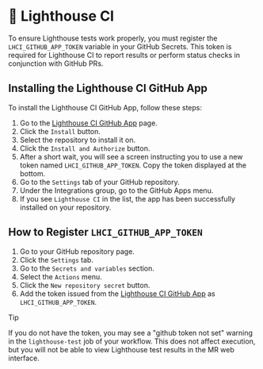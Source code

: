 # 🗼 Lighthouse CI

To ensure Lighthouse tests work properly, you must register the `LHCI_GITHUB_APP_TOKEN` variable in your GitHub Secrets.
This token is required for Lighthouse CI to report results or perform status checks in conjunction with GitHub PRs.

## Installing the Lighthouse CI GitHub App

To install the Lighthouse CI GitHub App, follow these steps:

1. Go to the [Lighthouse CI GitHub App](https://github.com/apps/lighthouse-ci) page.
2. Click the `Install` button.
3. Select the repository to install it on.
4. Click the `Install and Authorize` button.
5. After a short wait, you will see a screen instructing you to use a new token named `LHCI_GITHUB_APP_TOKEN`. Copy the token displayed at the bottom.
6. Go to the `Settings` tab of your GitHub repository.
7. Under the Integrations group, go to the GitHub Apps menu.
8. If you see `Lighthouse CI` in the list, the app has been successfully installed on your repository.

## How to Register `LHCI_GITHUB_APP_TOKEN`

1. Go to your GitHub repository page.
2. Click the `Settings` tab.
3. Go to the `Secrets and variables` section.
4. Select the `Actions` menu.
5. Click the `New repository secret` button.
6. Add the token issued from the [Lighthouse CI GitHub App](https://github.com/apps/lighthouse-ci) as `LHCI_GITHUB_APP_TOKEN`.

> [!TIP]
> If you do not have the token, you may see a "github token not set" warning in the `lighthouse-test` job of your workflow.
> This does not affect execution, but you will not be able to view Lighthouse test results in the MR web interface.

